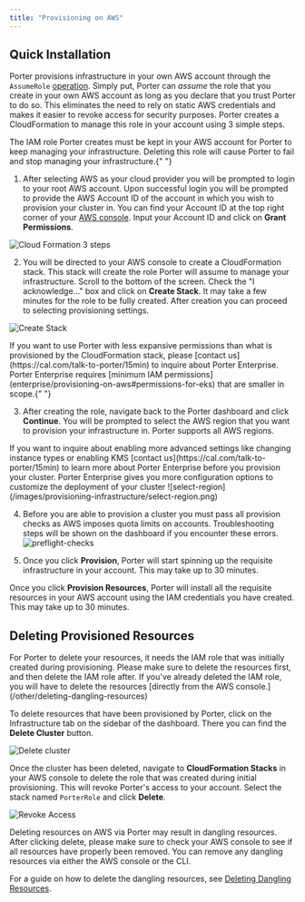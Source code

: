 ```yaml
---
title: "Provisioning on AWS"
---
```


## Quick Installation[](#quick-installation "Direct link to heading")

Porter provisions infrastructure in your own AWS account through the `AssumeRole` [operation](https://docs.aws.amazon.com/IAM/latest/UserGuide/id_roles_use.html).
Simply put, Porter can _assume_ the role that you create in your own AWS account as long as you declare that you trust Porter to do so.
This eliminates the need to rely on static AWS credentials and makes it easier to revoke access for security purposes. Porter creates a CloudFormation to manage this role in your account using 3 simple steps.

<Info>
  The IAM role Porter creates must be kept in your AWS account for Porter to
  keep managing your infrastructure. Deleting this role will cause Porter to
  fail and stop managing your infrastructure.{" "}
</Info>

1. After selecting AWS as your cloud provider you will be prompted to login to your root AWS account. Upon successful login you will be prompted to provide the AWS Account ID of the account in which you wish to provision your cluster in.
   You can find your Account ID at the top right corner of your [AWS console](https://console.aws.amazon.com).
   Input your Account ID and click on **Grant Permissions**.

![Cloud Formation 3 steps](/images/provisioning-infrastructure/cloud-formation-3-steps.png)

2. You will be directed to your AWS console to create a CloudFormation stack. This stack will create the role Porter will assume to manage your infrastructure.
   Scroll to the bottom of the screen. Check the "I acknowledge..." box and click on **Create Stack**. It may take a few minutes for the role to be fully created. After creation you can proceed to selecting provisioning settings.

![Create Stack](/images/provisioning-infrastructure/create-stack.png)

<Info>
  If you want to use Porter with less expansive permissions than what is
  provisioned by the CloudFormation stack, please [contact
  us](https://cal.com/talk-to-porter/15min) to inquire about Porter Enterprise.
  Porter Enterprise requires [minimum IAM
  permissions](enterprise/provisioning-on-aws#permissions-for-eks) that are
  smaller in scope.{" "}
</Info>

3. After creating the role, navigate back to the Porter dashboard and click **Continue**. You will be prompted to select the AWS region that you want to provision your infrastructure in.
   Porter supports all AWS regions.

<Info>
  If you want to inquire about enabling more advanced settings like changing
  instance types or enabling KMS [contact
  us](https://cal.com/talk-to-porter/15min) to learn more about Porter
  Enterprise before you provision your cluster. Porter Enterprise gives you more
  configuration options to customize the deployment of your cluster
</Info>
![select-region](/images/provisioning-infrastructure/select-region.png)

4. Before you are able to provision a cluster you must pass all provision checks as AWS imposes quota limits on accounts. Troubleshooting steps will be shown on the dashboard if you
   encounter these errors.
   ![preflight-checks](/images/provisioning-infrastructure/preflight-checks.png)

5. Once you click **Provision**, Porter will start spinning up the requisite infrastructure in your account. This may take up to 30 minutes.

Once you click **Provision Resources**, Porter will install all the requisite resources in your AWS account using the IAM credentials you have created. This may take up to 30 minutes.

## Deleting Provisioned Resources[](#deleting-provisioned-resources "Direct link to heading")

<Warning>
  For Porter to delete your resources, it needs the IAM role that was initially
  created during provisioning. Please make sure to delete the resources first,
  and then delete the IAM role after. If you've already deleted the IAM role,
  you will have to delete the resources [directly from the AWS
  console.](/other/deleting-dangling-resources)
</Warning>

To delete resources that have been provisioned by Porter, click on the Infrastructure tab on the sidebar of the dashboard. There you can find the **Delete Cluster** button.

![Delete cluster](/images/provisioning-infrastructure/delete-cluster.png)

Once the cluster has been deleted, navigate to **CloudFormation Stacks** in your AWS console to delete the role that was created during initial provisioning. This will revoke Porter's access to your account.
Select the stack named `PorterRole` and click **Delete**.

![Revoke Access](/images/provisioning-infrastructure/revoke-access.png)

<Warning>
  Deleting resources on AWS via Porter may result in dangling resources. After
  clicking delete, please make sure to check your AWS console to see if all
  resources have properly been removed. You can remove any dangling resources
  via either the AWS console or the CLI.
</Warning>

For a guide on how to delete the dangling resources, see [Deleting Dangling Resources](/other/deleting-dangling-resources).
